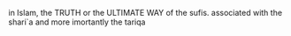 {{cleanup-rewrite}}

in Islam, the TRUTH or the ULTIMATE WAY of the sufis. associated with the shari`a and more imortantly the tariqa
{{islam-stub}}